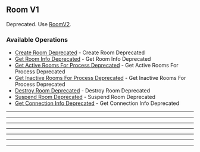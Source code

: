 
## Room V1
Deprecated. Use [RoomV2](https://hathora.dev/api\#tag/RoomV2).

### Available Operations

* [Create Room Deprecated](/typescript/room_v1/create_room_deprecated) - Create Room Deprecated
* [Get Room Info Deprecated](/typescript/room_v1/get_room_info_deprecated) - Get Room Info Deprecated
* [Get Active Rooms For Process Deprecated](/typescript/room_v1/get_active_rooms_for_process_deprecated) - Get Active Rooms For Process Deprecated
* [Get Inactive Rooms For Process Deprecated](/typescript/room_v1/get_inactive_rooms_for_process_deprecated) - Get Inactive Rooms For Process Deprecated
* [Destroy Room Deprecated](/typescript/room_v1/destroy_room_deprecated) - Destroy Room Deprecated
* [Suspend Room Deprecated](/typescript/room_v1/suspend_room_deprecated) - Suspend Room Deprecated
* [Get Connection Info Deprecated](/typescript/room_v1/get_connection_info_deprecated) - Get Connection Info Deprecated

---
<CreateRoomDeprecated />

---
<GetRoomInfoDeprecated />

---
<GetActiveRoomsForProcessDeprecated />

---
<GetInactiveRoomsForProcessDeprecated />

---
<DestroyRoomDeprecated />

---
<SuspendRoomDeprecated />

---
<GetConnectionInfoDeprecated />
